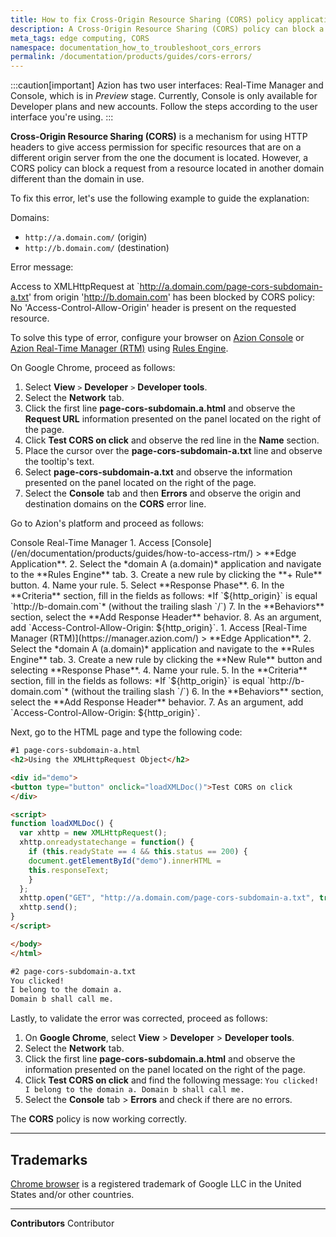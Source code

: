 ```yaml
---
title: How to fix Cross-Origin Resource Sharing (CORS) policy application errors
description: A Cross-Origin Resource Sharing (CORS) policy can block a request from a resource located in another domain different than the domain in use. Find out how to configure your application to fix this error.
meta_tags: edge computing, CORS
namespace: documentation_how_to_troubleshoot_cors_errors
permalink: /documentation/products/guides/cors-errors/
---
```



:::caution[important]
Azion has two user interfaces: Real-Time Manager and Console, which is in *Preview* stage. Currently, Console is only available for Developer plans and new accounts. Follow the steps according to the user interface you're using.
:::

**Cross-Origin Resource Sharing (CORS)** is a mechanism for using HTTP headers to give access permission for specific resources that are on a different origin server from the one the document is located. However, a CORS policy can block a request from a resource located in another domain different than the domain in use.

To fix this error, let's use the following example to guide the explanation:

Domains:

- `http://a.domain.com/` (origin)
- `http://b.domain.com/` (destination)

Error message:

Access to XMLHttpRequest at `http://a.domain.com/page-cors-subdomain-a.txt' from origin 'http://b.domain.com' has been blocked by CORS policy: No 'Access-Control-Allow-Origin' header is present on the requested resource.

To solve this type of error, configure your browser on [Azion Console](https://console.azion.com/) or [Azion Real-Time Manager (RTM)](https://manager.azion.com/) using [Rules Engine](/en/documentation/products/build/edge-application/rules-engine/).

On Google Chrome, proceed as follows:

1. Select **View** `>` **Developer** `>` **Developer tools**.
2. Select the **Network** tab.
3. Click the first line **page-cors-subdomain.a.html** and observe the **Request URL** information presented on the panel located on the right of the page.
4. Click **Test CORS on click** and observe the red line in the **Name** section.
5. Place the cursor over the **page-cors-subdomain-a.txt** line and observe the tooltip's text.
6. Select **page-cors-subdomain-a.txt** and observe the information presented on the panel located on the right of the page.
7. Select the **Console** tab and then **Errors** and observe the origin and destination domains on the **CORS** error line.

Go to Azion's platform and proceed as follows:

<Tabs client:visible>
    <Fragment slot="tab.console">Console</Fragment>
    <Fragment slot="tab.rtm">Real-Time Manager</Fragment>

<Fragment slot="panel.console">
1. Access [Console](/en/documentation/products/guides/how-to-access-rtm/) > **Edge Application**.
2. Select the *domain A (a.domain)* application and navigate to the **Rules Engine** tab.
3. Create a new rule by clicking the **+ Rule** button.
4. Name your rule.
5. Select **Response Phase**.
6. In the **Criteria** section, fill in the fields as follows:
    *If `${http_origin}` is equal `http://b-domain.com`* (without the trailing slash `/`)
7. In the **Behaviors** section, select the **Add Response Header** behavior.
8. As an argument, add `Access-Control-Allow-Origin: ${http_origin}`.
</Fragment>

<Fragment slot="panel.rtm">
1. Access [Real-Time Manager (RTM)](https://manager.azion.com/) > **Edge Application**.
2. Select the *domain A (a.domain)* application and navigate to the **Rules Engine** tab.
3. Create a new rule by clicking the **New Rule** button and selecting **Response Phase**.
4. Name your rule.
5. In the **Criteria** section, fill in the fields as follows:
    *If `${http_origin}` is equal `http://b-domain.com`* (without the trailing slash `/`)
6. In the **Behaviors** section, select the **Add Response Header** behavior.
7. As an argument, add `Access-Control-Allow-Origin: ${http_origin}`.
</Fragment>

</Tabs>

Next, go to the HTML page and type the following code:

```html
#1 page-cors-subdomain-a.html
<h2>Using the XMLHttpRequest Object</h2>

<div id="demo">
<button type="button" onclick="loadXMLDoc()">Test CORS on click
</div>

<script>
function loadXMLDoc() {
  var xhttp = new XMLHttpRequest();
  xhttp.onreadystatechange = function() {
	if (this.readyState == 4 && this.status == 200) {
  	document.getElementById("demo").innerHTML =
  	this.responseText;
	}
  };
  xhttp.open("GET", "http://a.domain.com/page-cors-subdomain-a.txt", true);
  xhttp.send();
}
</script>

</body>
</html>

#2 page-cors-subdomain-a.txt
You clicked!
I belong to the domain a.
Domain b shall call me.
```

Lastly, to validate the error was corrected, proceed as follows:

1. On **Google Chrome**, select **View** > **Developer** > **Developer tools**.
2. Select the **Network** tab.
3. Click the first line **page-cors-subdomain.a.html** and observe the information presented on the panel located on the right of the page.
4. Click **Test CORS on click** and find the following message:
    `You clicked! I belong to the domain a. Domain b shall call me.`
5. Select the **Console** tab > **Errors** and check if there are no errors.

The **CORS** policy is now working correctly.

---

## Trademarks

[Chrome browser](https://www.google.com/chrome/) is a registered trademark of Google LLC in the United States and/or other countries.

---


**Contributors** <ContributorList>Contributor</ContributorList>
